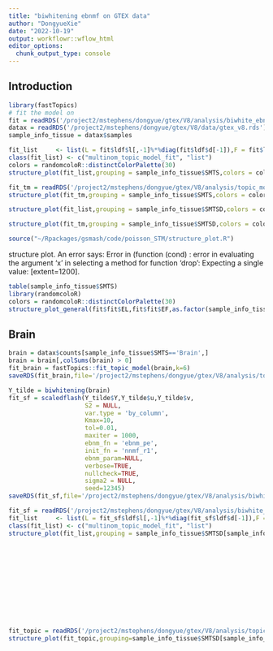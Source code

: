 ```yaml
---
title: "biwhitening ebnmf on GTEX data"
author: "DongyueXie"
date: "2022-10-19"
output: workflowr::wflow_html
editor_options:
  chunk_output_type: console
---
```


## Introduction

```r
library(fastTopics)
# fit the model on 
fit = readRDS('/project2/mstephens/dongyue/gtex/V8/analysis/biwhite_ebnmf_fit.rds')
datax = readRDS('/project2/mstephens/dongyue/gtex/V8/data/gtex_v8.rds')
sample_info_tissue = datax$samples
```

```r
fit_list     <- list(L = fit$ldf$l[,-1]%*%diag(fit$ldf$d[-1]),F = fit$ldf$f[,-1])
class(fit_list) <- c("multinom_topic_model_fit", "list")
colors = randomcoloR::distinctColorPalette(30)
structure_plot(fit_list,grouping = sample_info_tissue$SMTS,colors = colors,gap=20,verbose=0)
```

```r
fit_tm = readRDS('/project2/mstephens/dongyue/gtex/V8/analysis/topic_model_fit.rds')
structure_plot(fit_tm,grouping = sample_info_tissue$SMTS,colors = colors,gap=20,verbose=0)
```

```r
structure_plot(fit_list,grouping = sample_info_tissue$SMTSD,colors = colors,gap=20,verbose=0)
```

```r
structure_plot(fit_tm,grouping = sample_info_tissue$SMTSD,colors = colors,gap=20,verbose=0)
```

```r
source("~/Rpackages/gsmash/code/poisson_STM/structure_plot.R")
```

structure plot. An error says: Error in (function (cond)  : 
  error in evaluating the argument 'x' in selecting a method for function 'drop': Expecting a single value: [extent=1200].

```r
table(sample_info_tissue$SMTS)
library(randomcoloR)
colors = randomcoloR::distinctColorPalette(30)
structure_plot_general(fit$fit$EL,fit$fit$EF,as.factor(sample_info_tissue$SMTS),remove_l0f0 = FALSE,colors = colors,n_samples = 5000)
```

## Brain

```r
brain = datax$counts[sample_info_tissue$SMTS=='Brain',]
brain = brain[,colSums(brain) > 0]
fit_brain = fastTopics::fit_topic_model(brain,k=6)
saveRDS(fit_brain,file='/project2/mstephens/dongyue/gtex/V8/analysis/topic_model_brain.rds')

Y_tilde = biwhitening(brain)
fit_sf = scaledflash(Y_tilde$Y,Y_tilde$u,Y_tilde$v,
                     S2 = NULL,
                     var.type = 'by_column',
                     Kmax=10,
                     tol=0.01,
                     maxiter = 1000,
                     ebnm_fn = 'ebnm_pe',
                     init_fn = 'nnmf_r1',
                     ebnm_param=NULL,
                     verbose=TRUE,
                     nullcheck=TRUE,
                     sigma2 = NULL,
                     seed=12345)
saveRDS(fit_sf,file='/project2/mstephens/dongyue/gtex/V8/analysis/biwhite_ebnmf_brain.rds')

```

```r
fit_sf = readRDS('/project2/mstephens/dongyue/gtex/V8/analysis/biwhite_ebnmf_brain.rds')
fit_list     <- list(L = fit_sf$ldf$l[,-1]%*%diag(fit_sf$ldf$d[-1]),F = fit_sf$ldf$f[,-1])
class(fit_list) <- c("multinom_topic_model_fit", "list")
structure_plot(fit_list,grouping = sample_info_tissue$SMTSD[sample_info_tissue$SMTS=='Brain'],colors = c('#a6cee3',
                                                                                                         '#1f78b4',
                                                                                                         '#b2df8a',
                                                                                                         '#33a02c',
                                                                                                         '#fb9a99',
                                                                                                         '#e31a1c',
                                                                                                         '#fdbf6f',
                                                                                                         '#ff7f00',
                                                                                                         '#cab2d6',
                                                                                                         '#6a3d9a',
                                                                                                         '#ffff99',
                                                                                                         '#b15928'),gap=40,verbose=0)

fit_topic = readRDS('/project2/mstephens/dongyue/gtex/V8/analysis/topic_model_brain.rds')
structure_plot(fit_topic,grouping=sample_info_tissue$SMTSD[sample_info_tissue$SMTS=='Brain'],verbose=0)


```


